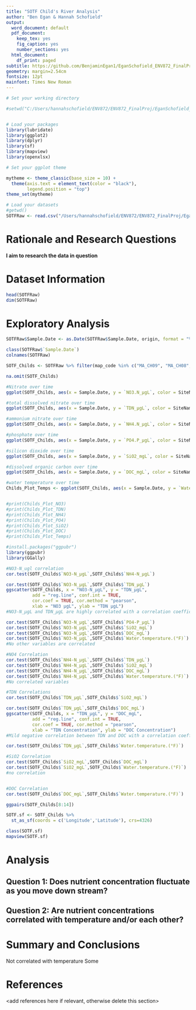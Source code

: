 ```yaml
---
title: "SOTF Child's River Analysis"
author: "Ben Egan & Hannah Schofield"
output:
  word_document: default
  pdf_document:
    keep_tex: yes
    fig_caption: yes
    number_sections: yes
  html_document:
    df_print: paged
subtitle: https://github.com/BenjaminEgan1/EganSchofield_ENV872_FinalProject.git
geometry: margin=2.54cm
fontsize: 12pt
mainfont: Times New Roman
---
```


\newpage
\tableofcontents 
\newpage
\listoftables 
\newpage
\listoffigures 
\newpage

```r
# Set your working directory

#setwd("C:/Users/hannahschofield/ENV872/ENV872_FinalProj/EganSchofield_ENV872_FinalProject")


# Load your packages
library(lubridate)
library(ggplot2)
library(dplyr)
library(sf)
library(mapview)
library(openxlsx)

# Set your ggplot theme

mytheme <- theme_classic(base_size = 10) +
  theme(axis.text = element_text(color = "black"), 
        legend.position = "top")
theme_set(mytheme)

# Load your datasets
#getwd()
SOTFRaw <- read.csv("/Users/hannahschofield/ENV872/ENV872_FinalProj/EganSchofield_ENV872_FinalProject/Data/Raw/SOTF_Data_2.csv")


```


# Rationale and Research Questions
**I aim to research the data in question**


\newpage

# Dataset Information
```r
head(SOTFRaw) 
dim(SOTFRaw)
```



\newpage

# Exploratory Analysis 
```r
SOTFRaw$Sample.Date <- as.Date(SOTFRaw$Sample.Date, origin, format = "%m/%d/%y")

class(SOTFRaw$`Sample.Date`)
colnames(SOTFRaw)

SOTF_Childs <- SOTFRaw %>% filter(map_code %in% c("MA_CH09", "MA_CH08", "MA_CH07", "MA_CH06", "MA_CH05", "MA_CH04", "MA_CH03", "MA_CH02", "MA_CH01")) %>% select(`Sample.ID`, SiteName, Sample.Date, map_code, Latitude, Longitude, `State.Region`, `NO3.N_µgL`, `NH4.N_µgL`, `TDN_µgL`, `PO4.P_µgL`, `SiO2_mgL`, `DOC_mgL`, `Water.temperature...F.`)

na.omit(SOTF_Childs)

#Nitrate over time 
ggplot(SOTF_Childs, aes(x = Sample.Date, y = `NO3.N_µgL`, color = SiteName )) + geom_point()  + geom_smooth(se = FALSE) + labs(title = "Child's River Nitrate(NO3) Concentration") + xlab("Sample Date") + ylab("Nitrate Concentration (µgL)")

#total dissolved nitrate over time 
ggplot(SOTF_Childs, aes(x = Sample.Date, y = `TDN_µgL`, color = SiteName)) + geom_point()  + geom_smooth(se = FALSE) + labs(title = "Child's River Total Dissolved Nitrogen(TDN) Concentration") + xlab("Sample Date") + ylab("TDN Concentration (µgL)")

#ammonium nitrate over time 
ggplot(SOTF_Childs, aes(x = Sample.Date, y = `NH4.N_µgL`, color = SiteName )) + geom_point()  + geom_smooth(se = FALSE) + labs(title = "Child's River Ammonium Nitrate(NH4-N) Concentration") + xlab("Sample Date") + ylab("Ammonium Nitrate(NH4.N) Concentration (µgL)")

#phosphate over time 
ggplot(SOTF_Childs, aes(x = Sample.Date, y = `PO4.P_µgL`, color = SiteName)) + geom_point()  + geom_smooth(se = FALSE) + labs(title = "Child's River Phosphate(PO4) Concentration") + xlab("Sample Date") + ylab("PO4 Concentration (µgL)")

#silicon dioxide over time 
ggplot(SOTF_Childs, aes(x = Sample.Date, y = `SiO2_mgL`, color = SiteName)) + geom_point()  + geom_smooth(se = FALSE) + labs(title = "Child's River Silicon Dioxide(SiO2) Concentration") + xlab("Sample Date") + ylab("SiO2 Concentration (mgL)")

#dissolved organic carbon over time 
ggplot(SOTF_Childs, aes(x = Sample.Date, y = `DOC_mgL`, color = SiteName)) + geom_point()  + geom_smooth(se = FALSE) + labs(title = "Child's River Dissolved Organic Carbon(DOC) Concentration") + xlab("Sample Date") + ylab("DOC Concentration (mgL)")

#water temperature over time 
Childs_Plot_Temps <- ggplot(SOTF_Childs, aes(x = Sample.Date, y = `Water.temperature...F.`, color = SiteName )) + geom_point()+ labs(title = "Child's River Temperature Over Time") + xlab("Sample Date") + ylab("Temperature (F)")


#print(Childs_Plot_NO3)
#print(Childs_Plot_TDN)
#print(Childs_Plot_NH4)
#print(Childs_Plot_PO4)
#print(Childs_Plot_SiO2)
#print(Childs_Plot_DOC)
#print(Childs_Plot_Temps)

```



```r
#install.packages("ggpubr")
library(ggpubr)
library(GGally)

#NO3-N_ugl correlation
cor.test(SOTF_Childs$`NO3-N_µgL`,SOTF_Childs$`NH4-N_µgL`)

cor.test(SOTF_Childs$`NO3-N_µgL`,SOTF_Childs$`TDN_µgL`)
ggscatter(SOTF_Childs, x = "NO3-N_µgL", y = "TDN_µgL", 
          add = "reg.line", conf.int = TRUE, 
          cor.coef = TRUE, cor.method = "pearson",
          xlab = "NO3 µgL", ylab = "TDN µgL")
#NO3-N_µgL and TDN_µgL are highly correlated with a correlation coefficient of 0.96. 

cor.test(SOTF_Childs$`NO3-N_µgL`,SOTF_Childs$`PO4-P_µgL`)
cor.test(SOTF_Childs$`NO3-N_µgL`,SOTF_Childs$`SiO2_mgL`)
cor.test(SOTF_Childs$`NO3-N_µgL`,SOTF_Childs$`DOC_mgL`)
cor.test(SOTF_Childs$`NO3-N_µgL`,SOTF_Childs$`Water.temperature.(°F)`)
#No other variables are correlated

#NO4 Correlation
cor.test(SOTF_Childs$`NH4-N_µgL`,SOTF_Childs$`TDN_µgL`)
cor.test(SOTF_Childs$`NH4-N_µgL`,SOTF_Childs$`SiO2_mgL`)
cor.test(SOTF_Childs$`NH4-N_µgL`,SOTF_Childs$`DOC_mgL`)
cor.test(SOTF_Childs$`NH4-N_µgL`,SOTF_Childs$`Water.temperature.(°F)`)
#No correlated variables 

#TDN Correlations 
cor.test(SOTF_Childs$`TDN_µgL`,SOTF_Childs$`SiO2_mgL`)

cor.test(SOTF_Childs$`TDN_µgL`,SOTF_Childs$`DOC_mgL`)
ggscatter(SOTF_Childs, x = "TDN_µgL", y = "DOC_mgL", 
          add = "reg.line", conf.int = TRUE, 
          cor.coef = TRUE, cor.method = "pearson",
          xlab = "TDN Concentration", ylab = "DOC Concentration")
#Mild negative correlation between TDN and DOC with a correlation coeff of -.33. 

cor.test(SOTF_Childs$`TDN_µgL`,SOTF_Childs$`Water.temperature.(°F)`)

#SiO2 Correlation 
cor.test(SOTF_Childs$`SiO2_mgL`,SOTF_Childs$`DOC_mgL`)
cor.test(SOTF_Childs$`SiO2_mgL`,SOTF_Childs$`Water.temperature.(°F)`)
#no correlation


#DOC Correlation 
cor.test(SOTF_Childs$`DOC_mgL`,SOTF_Childs$`Water.temperature.(°F)`)


```
```r

ggpairs(SOTF_Childs[8:14])

```


```r
SOTF.sf <- SOTF_Childs %>% 
  st_as_sf(coords = c('Longitude','Latitude'), crs=4326)

class(SOTF.sf)
mapview(SOTF.sf)


```



\newpage

# Analysis




## Question 1: Does nutrient concentration fluctuate as you move down stream?


## Question 2: Are nutrient concentrations correlated with temperature and/or each other?




\newpage

# Summary and Conclusions

Not correlated with temperature 
Some 


\newpage

# References
<add references here if relevant, otherwise delete this section> 
